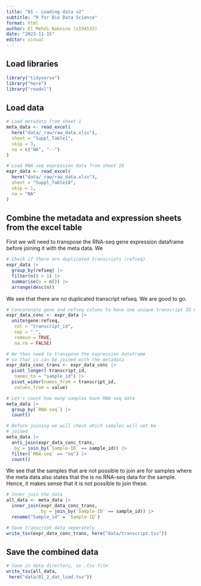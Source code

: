 ---
title: "01 - Loading data v2"
subtitle: "R for Bio Data Science"
format: html
author: El Mehdi Baknine (s194533)
date: "2023-11-15"
editor: visual
---

## Load libraries

```{r}
library("tidyverse")
library("here")
library("readxl")
```

## Load data

```{r}
# Load metadata from sheet 1
meta_data <- read_excel(
  here("data/_raw/raw_data.xlsx"),
  sheet = "Suppl_Table1",
  skip = 3,
  na = c("NA", "--")
)

# Load RNA-seq expression data from sheet 10
expr_data <- read_excel(
  here("data/_raw/raw_data.xlsx"),
  sheet = "Suppl_Table10",
  skip = 1,
  na = "NA"
)
```

## Combine the metadata and expression sheets from the excel table

First we will need to transpose the RNA-seq gene expression dataframe before joining it with the meta data. We

```{r}
# Check if there are duplicated transcripts (refseq)
expr_data |>
  group_by(refseq) |>
  filter(n() > 1) |>
  summarise(n = n()) |>
  arrange(desc(n))
```

We see that there are no duplicated transcript refseq. We are good to go.

```{r}
# Concatenate gene and refseq colums to have one unique transcript ID not to lose information about gene ID
expr_data_conc <- expr_data |>
  unite(gene:refseq, 
   col = "transcript_id", 
   sep = "_",
   remove = TRUE, 
   na.rm = FALSE)
```

```{r}

# We then need to transpose the expression dataframe
# so that is can be joined with the metadata
expr_data_conc_trans <- expr_data_conc |>
  pivot_longer(-transcript_id,
   names_to = "sample_id") |>
  pivot_wider(names_from = transcript_id,
   values_from = value)

# Let's count how many samples have RNA-seq data
meta_data |>
  group_by(`RNA-seq`) |>
  count()

# Before joining we will check which samples will not be
# joined
meta_data |>
  anti_join(expr_data_conc_trans,
   by = join_by(`Sample-ID` == sample_id)) |> 
  filter(`RNA-seq` == "no") |>
  count()
```

We see that the samples that are not possible to join are for samples where the meta data also states that the is no RNA-seq data for the sample. Hence, it makes sense that it is not possible to join these.

```{r}
# Inner join the data
all_data <- meta_data |>
  inner_join(expr_data_conc_trans, 
             by = join_by(`Sample-ID` == sample_id)) |>
  rename("Sample_id" = `Sample-ID`)
```

```{r}
# Save transcript data seperately
write_tsv(expr_data_conc_trans, here("data/transcript.tsv"))
```

## Save the combined data

```{r}
# Save in data directory, as .tsv file
write_tsv(all_data,
 here("data/01_2_dat_load.tsv"))
```
